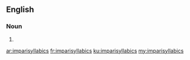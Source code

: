 ==English==

===Noun===
{{head|en|plural}}

# {{plural of|imparisyllabic|lang=en}}

[[ar:imparisyllabics]]
[[fr:imparisyllabics]]
[[ku:imparisyllabics]]
[[my:imparisyllabics]]